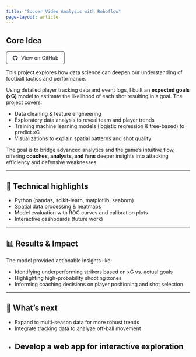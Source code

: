 ```yaml
---
title: "Soccer Video Analysis with Roboflow"
page-layout: article
---
```


## Core Idea

<a href="https://github.com/HansK04" target="_blank" class="github-button">
  <svg xmlns="http://www.w3.org/2000/svg" width="16" height="16" fill="currentColor" viewBox="0 0 16 16" class="github-icon">
    <path d="M8 0C3.58 0 0 3.58 0 8c0 3.54 2.29 6.53 5.47 7.59.4.07.55-.17.55-.38 0-.19-.01-.82-.01-1.49-2.01.37-2.53-.49-2.69-.94-.09-.23-.48-.94-.82-1.13-.28-.15-.68-.52-.01-.53.63-.01 1.08.58 1.23.82.72 1.21 1.87.87 2.33.66.07-.52.28-.87.51-1.07-1.78-.2-3.64-.89-3.64-3.95 0-.87.31-1.59.82-2.15-.08-.2-.36-1.02.08-2.12 0 0 .67-.21 2.2.82.64-.18 1.32-.27 2-.27.68 0 1.36.09 2 .27 1.53-1.04 2.2-.82 2.2-.82.44 1.1.16 1.92.08 2.12.51.56.82 1.27.82 2.15 0 3.07-1.87 3.75-3.65 3.95.29.25.54.73.54 1.48 0 1.07-.01 1.93-.01 2.2 0 .21.15.46.55.38A8.012 8.012 0 0 0 16 8c0-4.42-3.58-8-8-8z"/>
  </svg>
  View on GitHub
</a>

<style>
.github-button {
  display: inline-flex;
  align-items: center;
  gap: 8px;
  padding: 8px 16px;
  border-radius: 6px;
  border: 1px solid #24292f;
  color: #24292f;
  text-decoration: none;
  font-size: 14px;
  transition: all 0.2s ease;
  background-color: white;
}

.github-button:hover {
  background-color: #f6f8fa;
  transform: translateY(-1px);
}

.github-button:active {
  transform: translateY(0);
  background-color: #ebedf0;
  box-shadow: inset 0 1px 3px rgba(0,0,0,0.1);
}

.github-icon {
  height: 1em;
}
</style>

This project explores how data science can deepen our understanding of football tactics and performance.

Using detailed player tracking data and event logs, I built an **expected goals (xG)** model to estimate the likelihood of each shot resulting in a goal. The project covers:

- Data cleaning & feature engineering  
- Exploratory data analysis to reveal team and player trends  
- Training machine learning models (logistic regression & tree-based) to predict xG  
- Visualizations to explain spatial patterns and shot quality

The goal is to bridge advanced analytics and the game's intuitive flow, offering **coaches, analysts, and fans** deeper insights into attacking efficiency and defensive weaknesses.

---

## 🔧 **Technical highlights**

- Python (pandas, scikit-learn, matplotlib, seaborn)
- Spatial data processing & heatmaps
- Model evaluation with ROC curves and calibration plots
- Interactive dashboards (future work)

---

## 📊 **Results & Impact**

The model provided actionable insights like:

- Identifying underperforming strikers based on xG vs. actual goals  
- Highlighting high-probability shooting zones  
- Informing coaching decisions on player positioning and shot selection

---

## 📌 **What's next**

- Expand to multi-season data for more robust trends
- Integrate tracking data to analyze off-ball movement
- Develop a web app for interactive exploration
---

